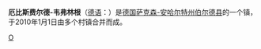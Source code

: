 {{Infobox Settlement
| name = 厄比斯费尔德-韦弗林根<br/>Oebisfelde-Weferlingen
| image_skyline = 
| imagesize = 
| image_caption = 
| image_flag = 
| image_shield = DE-ST 15-0-83-411 Oebisfelde-Weferlingen COA.png
| pushpin_map = Germany
| pushpin_label_position = bottom
| subdivision_type = 国家
| subdivision_name = {{GER}}
| subdivision_type1 = [[德国行政区划|州]]
| subdivision_name1 = [[萨克森-安哈尔特州|萨克森-安哈尔特州]]
| subdivision_type2 = [[德国行政区划|县]]
| subdivision_name2 =  [[伯尔德县|伯尔德县]]
| elevation_m = 
| elevation_ft = 
| area_total_km2 = 242.96
| population_as_of = 2009年
| population_total = 14158
| population_density_km2 = auto
| timezone = [[CET|CET]]
| utc_offset = +1
| timezone_DST = [[CEST|CEST]]
| utc_offset_DST = +2
| latd = 52
| latm = 26
| lats = 
| latNS = N
| longd = 10
| longm = 59
| longs = 
| longEW = E
| website =  
}}
'''厄比斯费尔德-韦弗林根'''（[[德语|德语]]：'''{{lang|de|Oebisfelde-Weferlingen}}'''）是[[德国|德国]][[萨克森-安哈尔特州|萨克森-安哈尔特州]][[伯尔德县|伯尔德县]]的一个镇，于2010年1月1日由多个村镇合并而成。

{{Germany-stub}}

[[Category:萨克森-安哈尔特州市镇|O]]